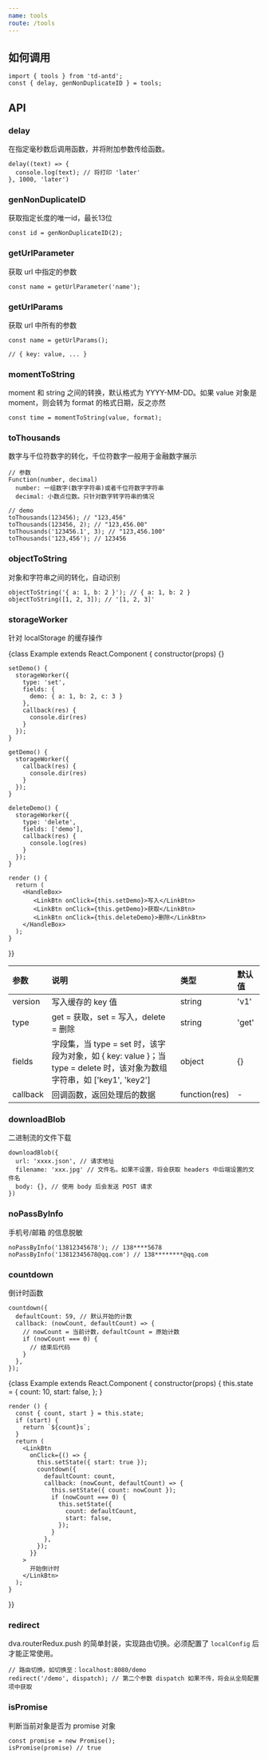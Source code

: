 ```yaml
---
name: tools
route: /tools
---
```



## 如何调用

```
import { tools } from 'td-antd';
const { delay, genNonDuplicateID } = tools;
```

## API

### delay

在指定毫秒数后调用函数，并将附加参数传给函数。

```
delay((text) => {
  console.log(text); // 将打印 'later'
}, 1000, 'later')
```

### genNonDuplicateID

获取指定长度的唯一id，最长13位

```
const id = genNonDuplicateID(2);
```

### getUrlParameter

获取 url 中指定的参数

```
const name = getUrlParameter('name');
```

### getUrlParams

获取 url 中所有的参数

```
const name = getUrlParams();

// { key: value, ... }
```

### momentToString

moment 和 string 之间的转换，默认格式为 YYYY-MM-DD。如果 value 对象是 moment，则会转为 format 的格式日期，反之亦然

```
const time = momentToString(value, format);
```

### toThousands

数字与千位符数字的转化，千位符数字一般用于金融数字展示

```
// 参数
Function(number, decimal)
  number: 一组数字(数字字符串)或者千位符数字字符串
  decimal: 小数点位数。只针对数字转字符串的情况

// demo
toThousands(123456); // "123,456"
toThousands(123456, 2); // "123,456.00"
toThousands('123456.1', 3); // "123,456.100"
toThousands('123,456'); // 123456
```

### objectToString

对象和字符串之间的转化，自动识别

```
objectToString('{ a: 1, b: 2 }'); // { a: 1, b: 2 }
objectToString([1, 2, 3]); // '[1, 2, 3]'
```

### storageWorker

针对 localStorage 的缓存操作

<Playground>
  {class Example extends React.Component {
    constructor(props) {}

    setDemo() {
      storageWorker({
        type: 'set',
        fields: {
          demo: { a: 1, b: 2, c: 3 }
        },
        callback(res) {
          console.dir(res)
        }
      });
    }

    getDemo() {
      storageWorker({
        callback(res) {
          console.dir(res)
        }
      });
    }

    deleteDemo() {
      storageWorker({
        type: 'delete',
        fields: ['demo'],
        callback(res) {
          console.log(res)
        }
      });
    }

    render () {
      return (
        <HandleBox>
           <LinkBtn onClick={this.setDemo}>写入</LinkBtn>
           <LinkBtn onClick={this.getDemo}>获取</LinkBtn>
           <LinkBtn onClick={this.deleteDemo}>删除</LinkBtn>
        </HandleBox>
      );
    }
  }}
</Playground>

|参数|说明|类型|默认值|
|:--|:--|:--|:--|
|version|写入缓存的 key 值|string|'v1'|
|type|get = 获取，set = 写入，delete = 删除|string|'get'|
|fields|字段集，当 type = set 时，该字段为对象，如 { key: value }；当 type = delete 时，该对象为数组字符串，如 ['key1', 'key2']|object|{}|
|callback|回调函数，返回处理后的数据|function(res)|-|

### downloadBlob

二进制流的文件下载

```
downloadBlob({
  url: 'xxxx.json', // 请求地址
  filename: 'xxx.jpg' // 文件名。如果不设置，将会获取 headers 中后端设置的文件名
  body: {}, // 使用 body 后会发送 POST 请求
})
```

### noPassByInfo

手机号/邮箱 的信息脱敏

```
noPassByInfo('13812345678'); // 138****5678
noPassByInfo('13812345678@qq.com') // 138********@qq.com
```

### countdown

倒计时函数

```
countdown({
  defaultCount: 59, // 默认开始的计数
  callback: (nowCount, defaultCount) => {
    // nowCount = 当前计数，defaultCount = 原始计数
    if (nowCount === 0) {
      // 结束后代码
    }
  },
});
```

<Playground>
  {class Example extends React.Component {
    constructor(props) {
      this.state = {
        count: 10,
        start: false,
      };
    }

    render () {
      const { count, start } = this.state;
      if (start) {
        return `${count}s`;
      }
      return (
        <LinkBtn
          onClick={() => {
            this.setState({ start: true });
            countdown({
              defaultCount: count,
              callback: (nowCount, defaultCount) => {
                this.setState({ count: nowCount });
                if (nowCount === 0) {
                  this.setState({
                    count: defaultCount,
                    start: false,
                  });
                }
              },
            });
          }}
        >
          开始倒计时
        </LinkBtn>
      );
    }
  }}
</Playground>

### redirect

dva.routerRedux.push 的简单封装，实现路由切换。必须配置了 `localConfig` 后才能正常使用。

```
// 路由切换，如切换至：localhost:8080/demo
redirect('/demo', dispatch); // 第二个参数 dispatch 如果不传，将会从全局配置项中获取
```

### isPromise

判断当前对象是否为 promise 对象

```
const promise = new Promise();
isPromise(promise) // true
```
